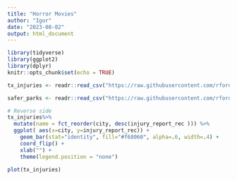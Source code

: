 ```yaml
---
title: "Horror Movies"
author: "Igor"
date: "2023-08-02"
output: html_document
---
```


```r
library(tidyverse)
library(ggplot2)
library(dplyr)
knitr::opts_chunk$set(echo = TRUE)
```


```r
tx_injuries <- readr::read_csv("https://raw.githubusercontent.com/rfordatascience/tidytuesday/master/data/2019/2019-09-10/tx_injuries.csv")

safer_parks <- readr::read_csv("https://raw.githubusercontent.com/rfordatascience/tidytuesday/master/data/2019/2019-09-10/saferparks.csv")


```

```r
# Reverse side
tx_injuries%>%
  mutate(name = fct_reorder(city, desc(injury_report_rec ))) %>%
  ggplot( aes(x=city, y=injury_report_rec)) +
    geom_bar(stat="identity", fill="#f68060", alpha=.6, width=.4) +
    coord_flip() +
    xlab("") +
    theme(legend.position = "none")
```


```r
plot(tx_injuries)


```

